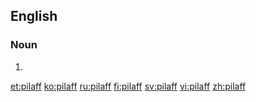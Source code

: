 ==English==

===Noun===
{{en-noun}}

# {{alternative spelling of|pilaf|lang=en}}

[[et:pilaff]]
[[ko:pilaff]]
[[ru:pilaff]]
[[fi:pilaff]]
[[sv:pilaff]]
[[vi:pilaff]]
[[zh:pilaff]]